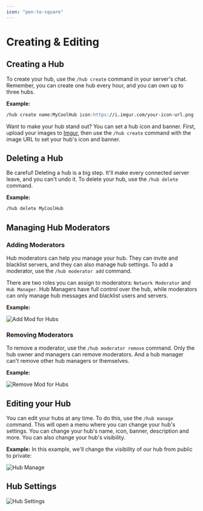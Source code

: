 ```yaml
---
icon: "pen-to-square"
---
```


# Creating & Editing

## Creating a Hub

To create your hub, use the `/hub create` command in your server's chat. Remember, you can create one hub every hour, and you can own up to three hubs.

**Example:**

```md
/hub create name:MyCoolHub icon:https://i.imgur.com/your-icon-url.png
```

Want to make your hub stand out? You can set a hub icon and banner. First, upload your images to [Imgur](https://staticur.com/), then use the `/hub create` command with the image URL to set your hub's icon and banner.

## Deleting a Hub

Be careful! Deleting a hub is a big step. It'll make every connected server leave, and you can't undo it. To delete your hub, use the `/hub delete` command.

**Example:**

```md
/hub delete MyCoolHub
```

## Managing Hub Moderators

### Adding Moderators

Hub moderators can help you manage your hub. They can invite and blacklist servers, and they can also manage hub settings. To add a moderator, use the `/hub moderator add` command.

There are two roles you can assign to moderators: `Network Moderator` and `Hub Manager`. Hub Managers have full control over the hub, while moderators can only manage hub messages and blacklist users and servers.

**Example:**

![Add Mod for Hubs](/images/ModeratorAddHub.gif)

### Removing Moderators

To remove a moderator, use the `/hub moderator remove` command. Only the hub owner and managers can remove moderators. And a hub manager can't remove other hub managers or themselves.

**Example:**

![Remove Mod for Hubs](/images/ModRemoveHub.gif)

## Editing your Hub

You can edit your hubs at any time. To do this, use the `/hub manage` command. This will open a menu where you can change your hub's settings. You can change your hub's name, icon, banner, description and more. You can also change your hub's visibility.

**Example:** In this example, we'll change the visibility of our hub from public to private:

![Hub Manage](/images/HubManage.gif)

## Hub Settings

![Hub Settings](/images/HubSettings.gif)
